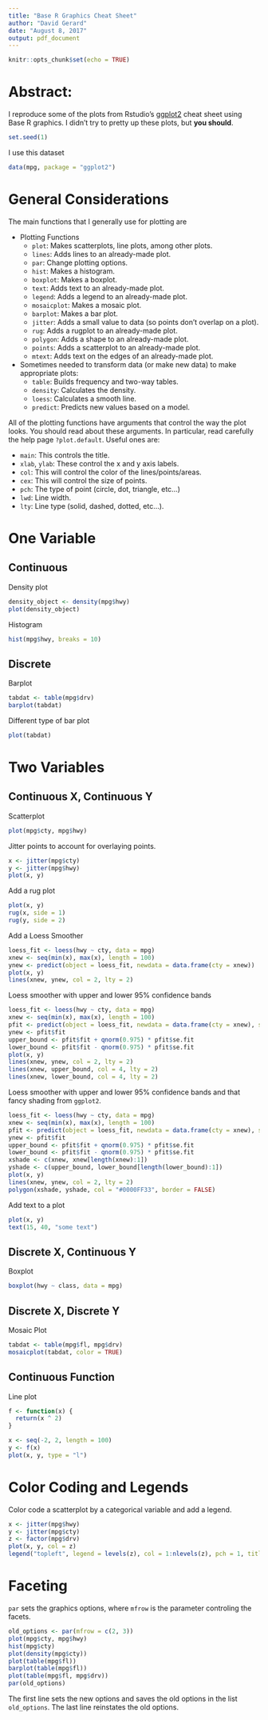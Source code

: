 ```yaml
---
title: "Base R Graphics Cheat Sheet"
author: "David Gerard"
date: "August 8, 2017"
output: pdf_document
---
```


```r
knitr::opts_chunk$set(echo = TRUE)
```

# Abstract:
I reproduce some of the plots from Rstudio's [ggplot2](https://www.rstudio.com/wp-content/uploads/2015/03/ggplot2-cheatsheet.pdf) cheat sheet using Base R graphics. I didn't try to pretty up these plots, but **you should**.

```r
set.seed(1)
```

I use this dataset
```r
data(mpg, package = "ggplot2")
```

# General Considerations

The main functions that I generally use for plotting are

- Plotting Functions
    - `plot`: Makes scatterplots, line plots, among other plots.
    - `lines`: Adds lines to an already-made plot.
    - `par`: Change plotting options.
    - `hist`: Makes a histogram.
    - `boxplot`: Makes a boxplot.
    - `text`: Adds text to an already-made plot.
    - `legend`: Adds a legend to an already-made plot.
    - `mosaicplot`: Makes a mosaic plot.
    - `barplot`: Makes a bar plot.
    - `jitter`: Adds a small value to data (so points don't overlap on a plot).
    - `rug`: Adds a rugplot to an already-made plot.
    - `polygon`: Adds a shape to an already-made plot.
    - `points`: Adds a scatterplot to an already-made plot.
    - `mtext`: Adds text on the edges of an already-made plot.
- Sometimes needed to transform data (or make new data) to make appropriate plots:
    - `table`: Builds frequency and two-way tables.
    - `density`: Calculates the density.
    - `loess`: Calculates a smooth line.
    - `predict`: Predicts new values based on a model.

All of the plotting functions have arguments that control the way the plot looks. You should read about these arguments. In particular, read carefully the help page `?plot.default`. Useful ones are:

- `main`: This controls the title.
- `xlab`, `ylab`: These control the x and y axis labels.
- `col`: This will control the color of the lines/points/areas.
- `cex`: This will control the size of points.
- `pch`: The type of point (circle, dot, triangle, etc...)
- `lwd`: Line width.
- `lty`: Line type (solid, dashed, dotted, etc...).

# One Variable

## Continuous

Density plot
```r
density_object <- density(mpg$hwy)
plot(density_object)
```

Histogram
```r
hist(mpg$hwy, breaks = 10)
```


## Discrete
Barplot
```r
tabdat <- table(mpg$drv)
barplot(tabdat)
```

Different type of bar plot
```r
plot(tabdat)
```

# Two Variables

## Continuous X, Continuous Y

Scatterplot
```r
plot(mpg$cty, mpg$hwy)
```

Jitter points to account for overlaying points.
```r
x <- jitter(mpg$cty)
y <- jitter(mpg$hwy)
plot(x, y)
```

Add a rug plot
```r
plot(x, y)
rug(x, side = 1)
rug(y, side = 2)
```

Add a Loess Smoother
```r
loess_fit <- loess(hwy ~ cty, data = mpg)
xnew <- seq(min(x), max(x), length = 100)
ynew <- predict(object = loess_fit, newdata = data.frame(cty = xnew))
plot(x, y)
lines(xnew, ynew, col = 2, lty = 2)
```

Loess smoother with upper and lower 95\% confidence bands
```r
loess_fit <- loess(hwy ~ cty, data = mpg)
xnew <- seq(min(x), max(x), length = 100)
pfit <- predict(object = loess_fit, newdata = data.frame(cty = xnew), se = TRUE)
ynew <- pfit$fit
upper_bound <- pfit$fit + qnorm(0.975) * pfit$se.fit
lower_bound <- pfit$fit - qnorm(0.975) * pfit$se.fit
plot(x, y)
lines(xnew, ynew, col = 2, lty = 2)
lines(xnew, upper_bound, col = 4, lty = 2)
lines(xnew, lower_bound, col = 4, lty = 2)
```

Loess smoother with upper and lower 95\% confidence bands and that fancy shading from `ggplot2`.
```r
loess_fit <- loess(hwy ~ cty, data = mpg)
xnew <- seq(min(x), max(x), length = 100)
pfit <- predict(object = loess_fit, newdata = data.frame(cty = xnew), se = TRUE)
ynew <- pfit$fit
upper_bound <- pfit$fit + qnorm(0.975) * pfit$se.fit
lower_bound <- pfit$fit - qnorm(0.975) * pfit$se.fit
xshade <- c(xnew, xnew[length(xnew):1])
yshade <- c(upper_bound, lower_bound[length(lower_bound):1])
plot(x, y)
lines(xnew, ynew, col = 2, lty = 2)
polygon(xshade, yshade, col = "#0000FF33", border = FALSE)
```

Add text to a plot
```r
plot(x, y)
text(15, 40, "some text")
```


## Discrete X, Continuous Y

Boxplot
```r
boxplot(hwy ~ class, data = mpg)
```

## Discrete X, Discrete Y

Mosaic Plot
```r
tabdat <- table(mpg$fl, mpg$drv)
mosaicplot(tabdat, color = TRUE)
```

## Continuous Function

Line plot
```r
f <- function(x) {
  return(x ^ 2)
}

x <- seq(-2, 2, length = 100)
y <- f(x)
plot(x, y, type = "l")
```

# Color Coding and Legends
Color code a scatterplot by a categorical variable and add a legend.
```r
x <- jitter(mpg$hwy)
y <- jitter(mpg$cty)
z <- factor(mpg$drv)
plot(x, y, col = z)
legend("topleft", legend = levels(z), col = 1:nlevels(z), pch = 1, title = "Drive")
```

# Faceting

`par` sets the graphics options, where `mfrow` is the parameter controling the facets.
```r
old_options <- par(mfrow = c(2, 3))
plot(mpg$cty, mpg$hwy)
hist(mpg$cty)
plot(density(mpg$cty))
plot(table(mpg$fl))
barplot(table(mpg$fl))
plot(table(mpg$fl, mpg$drv))
par(old_options)
```

The first line sets the new options and saves the old options in the list `old_options`. The last line reinstates the old options.





